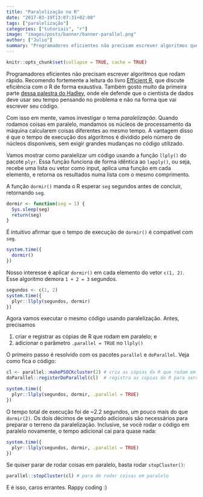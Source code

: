```yaml
---
title: "Paralelização no R"
date: "2017-03-19T13:07:31+02:00"
tags: ["paralelização"]
categories: ["tutoriais", "r"]
image: "images/posts/banner/banner-parallel.png"
author: ["Julio"]
summary: "Programadores eficientes não precisam escrever algoritmos que rodam rápido. Recomendo fortemente a leitura do livro Efficient R, que discute eficiência com o R de forma exaustiva. Também gosto muito da primeira parte dessa palestra do Hadley, onde ele defende que o cientista de dados deve usar seu tempo pensando no problema e não na forma que vai escrever seu código..."
---
```


```r
knitr::opts_chunk$set(collapse = TRUE, cache = TRUE)
```

Programadores eficientes não precisam escrever algoritmos que rodam rápido. Recomendo fortemente a leitura do livro [Efficient R](https://csgillespie.github.io/efficientR/), que discute eficiência com o R de forma exaustiva. Também gosto muito da primeira parte [dessa palestra do Hadley](https://www.youtube.com/watch?v=wki0BqlztCo), onde ele defende que o cientista de dados deve usar seu tempo pensando no problema e não na forma que vai escrever seu código.

Com isso em mente, vamos investigar o tema *paralelização*. Quando rodamos coisas em paralelo, mandamos os núcleos de processamento da máquina calcularem coisas diferentes ao mesmo tempo. A vantagem disso é que o tempo de execução dos algoritmos é dividido pelo número de núcleos disponíveis, sem exigir grandes mudanças no código utilizado.

Vamos mostrar como paralelizar um código usando a função `llply()` do pacote `plyr`. Essa função funciona de forma idêntica ao `lapply()`, ou seja, recebe uma lista ou vetor como input, aplica uma função em cada elemento, e retorna os resultados numa lista com o mesmo comprimento.

A função `dormir()` manda o R esperar `seg` segundos antes de concluir, retornando `seg`.

```r
dormir <- function(seg = 1) {
  Sys.sleep(seg)
  return(seg)
}
```

É intuitivo afirmar que o tempo de execução de `dormir()` é compatível com `seg`.

```r
system.time({
  dormir()
})
```

Nosso interesse é aplicar `dormir()` em cada elemento do vetor `c(1, 2)`. Esse algoritmo demora `1 + 2 = 3` segundos.

```r
segundos <- c(1, 2)
system.time({
  plyr::llply(segundos, dormir)
})
```

Agora vamos executar o mesmo código usando paralelização. Antes, precisamos

1. criar e registrar as cópias de R que rodam em paralelo; e
2. adicionar o parâmetro `.parallel = TRUE` no `llply()`

O primeiro passo é resolvido com os pacotes `parallel` e `doParallel`. Veja como fica o código:

```r
cl <- parallel::makePSOCKcluster(2) # cria as cópias do R que rodam em paralelo
doParallel::registerDoParallel(cl)  # registra as cópias do R para serem usadas no plyr

system.time({
  plyr::llply(segundos, dormir, .parallel = TRUE)
})
```

O tempo total de execução foi de ~2.2 segundos, um pouco mais do que `dormir(2)`. Os dois décimos de segundo adicionais são necessários para preparar o terreno da paralelização. Inclusive, se você rodar o código em paralelo novamente, o tempo adicional cai para quase nada:

```r
system.time({
  plyr::llply(segundos, dormir, .parallel = TRUE)
})
```

Se quiser parar de rodar coisas em paralelo, basta rodar `stopCluster()`:

```r
parallel::stopCluster(cl) # para de rodar coisas em paralelo
```

E é isso, caros errantes. Rappy coding :)

